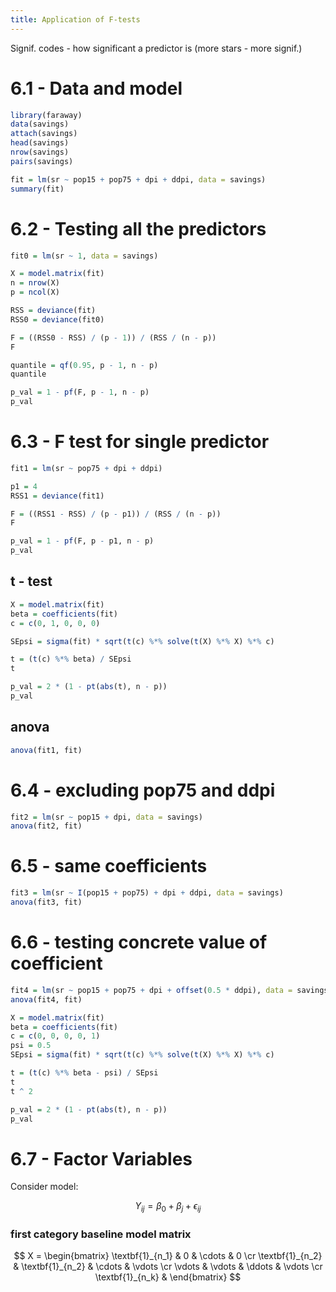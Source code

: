 ```yaml
---
title: Application of F-tests
---
```


Signif. codes - how significant a predictor is (more stars - more signif.)

# 6.1 - Data and model

```r
library(faraway)
data(savings)
attach(savings)
head(savings)
nrow(savings)
pairs(savings)

fit = lm(sr ~ pop15 + pop75 + dpi + ddpi, data = savings)
summary(fit)
```

# 6.2 - Testing all the predictors

```r
fit0 = lm(sr ~ 1, data = savings)

X = model.matrix(fit)
n = nrow(X)
p = ncol(X)

RSS = deviance(fit)
RSS0 = deviance(fit0)

F = ((RSS0 - RSS) / (p - 1)) / (RSS / (n - p))
F

quantile = qf(0.95, p - 1, n - p)
quantile

p_val = 1 - pf(F, p - 1, n - p)
p_val
```

# 6.3 - F test for single predictor

```r
fit1 = lm(sr ~ pop75 + dpi + ddpi)

p1 = 4
RSS1 = deviance(fit1)

F = ((RSS1 - RSS) / (p - p1)) / (RSS / (n - p))
F

p_val = 1 - pf(F, p - p1, n - p)
p_val
```

## t - test

```r
X = model.matrix(fit)
beta = coefficients(fit)
c = c(0, 1, 0, 0, 0)

SEpsi = sigma(fit) * sqrt(t(c) %*% solve(t(X) %*% X) %*% c)

t = (t(c) %*% beta) / SEpsi
t

p_val = 2 * (1 - pt(abs(t), n - p))
p_val
```

## anova

```r
anova(fit1, fit)
```

# 6.4 - excluding pop75 and ddpi

```r
fit2 = lm(sr ~ pop15 + dpi, data = savings)
anova(fit2, fit)
```

# 6.5 - same coefficients

```r
fit3 = lm(sr ~ I(pop15 + pop75) + dpi + ddpi, data = savings)
anova(fit3, fit)
```

# 6.6 - testing concrete value of coefficient

```r
fit4 = lm(sr ~ pop15 + pop75 + dpi + offset(0.5 * ddpi), data = savings)
anova(fit4, fit)

X = model.matrix(fit)
beta = coefficients(fit)
c = c(0, 0, 0, 0, 1)
psi = 0.5
SEpsi = sigma(fit) * sqrt(t(c) %*% solve(t(X) %*% X) %*% c)

t = (t(c) %*% beta - psi) / SEpsi
t
t ^ 2

p_val = 2 * (1 - pt(abs(t), n - p))
p_val
```

# 6.7 - Factor Variables

Consider model:

$$
Y_{ij} = \beta_0 + \beta_j + \epsilon_{ij}
$$

### first category baseline model matrix

$$
X = 
\begin{bmatrix}
\textbf{1}_{n_1} & 0 & \cdots & 0 \cr
\textbf{1}_{n_2} & \textbf{1}_{n_2} & \cdots & \vdots \cr
\vdots & \vdots & \ddots & \vdots \cr
\textbf{1}_{n_k} & 
\end{bmatrix}
$$

